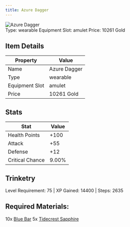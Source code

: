 ```yaml
---
title: Azure Dagger
---
```


<div className="flex items-start gap-6 mb-8">
  <div className="flex-shrink-0">
    <img src="/assets/resources/trinketry/amulets/azure_cross.png" alt="Azure Dagger" className="w-24 h-24 border rounded-lg" />
  </div>
  <div className="flex-1">
    <div className="space-y-2">
            <div className="flex flex-wrap gap-4 text-sm">
        <span className="px-2 py-1 bg-green-100 dark:bg-green-900 rounded-md">
          Type: wearable
        </span>
        <span className="px-2 py-1 bg-purple-100 dark:bg-purple-900 rounded-md">
          Equipment Slot: amulet
        </span>
        <span className="px-2 py-1 bg-yellow-100 dark:bg-yellow-900 rounded-md">
          Price: 10261 Gold
        </span>
      </div>
    </div>
  </div>
</div>

## Item Details
| Property | Value |
|----------|-------|
| Name | Azure Dagger |
| Type | wearable |
| Equipment Slot | amulet |
| Price | 10261 Gold |

## Stats
| Stat | Value |
|------|-------|
| Health Points | +100 |
| Attack | +55 |
| Defense | +12 |
| Critical Chance | 9.00% |

## Trinketry
Level Requirement: 75 | XP Gained: 14400 | Steps: 2635

## Required Materials:
10x [Blue Bar](/docs/resources/individual/blue_bar)
5x [Tidecrest Sapphire](/docs/resources/individual/tidecrest_sapphire)

